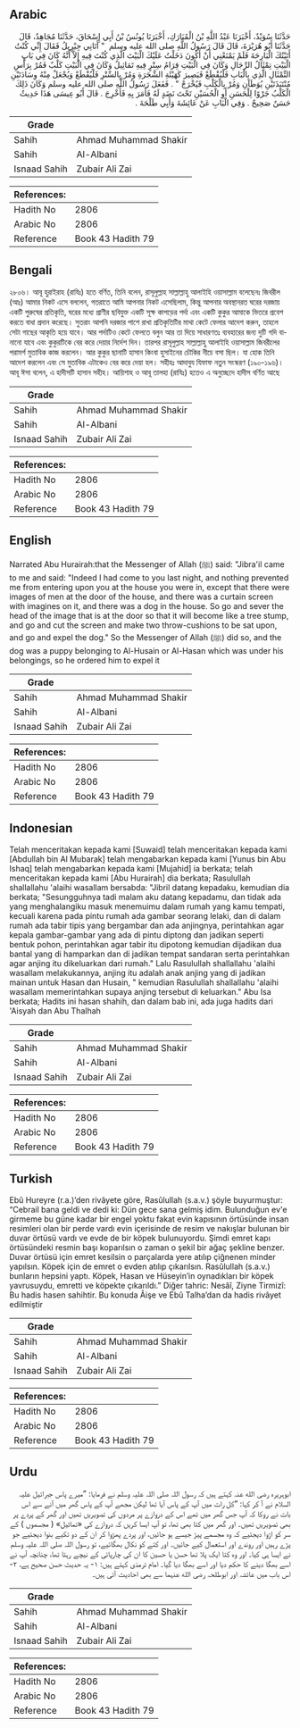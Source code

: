 ## Arabic


<div dir="rtl" lang="ar" style={{fontSize:'larger',backgroundColor:'#f8f9fa',padding:20}}>
حَدَّثَنَا سُوَيْدٌ، أَخْبَرَنَا عَبْدُ اللَّهِ بْنُ الْمُبَارَكِ، أَخْبَرَنَا يُونُسُ بْنُ أَبِي إِسْحَاقَ، حَدَّثَنَا مُجَاهِدٌ، قَالَ حَدَّثَنَا أَبُو هُرَيْرَةَ، قَالَ قَالَ رَسُولُ اللَّهِ صلى الله عليه وسلم ‏ "‏ أَتَانِي جِبْرِيلُ فَقَالَ إِنِّي كُنْتُ أَتَيْتُكَ الْبَارِحَةَ فَلَمْ يَمْنَعْنِي أَنْ أَكُونَ دَخَلْتُ عَلَيْكَ الْبَيْتَ الَّذِي كُنْتَ فِيهِ إِلاَّ أَنَّهُ كَانَ فِي بَابِ الْبَيْتِ تِمْثَالُ الرِّجَالِ وَكَانَ فِي الْبَيْتِ قِرَامُ سِتْرٍ فِيهِ تَمَاثِيلُ وَكَانَ فِي الْبَيْتِ كَلْبٌ فَمُرْ بِرَأْسِ التِّمْثَالِ الَّذِي بِالْبَابِ فَلْيُقْطَعْ فَيَصِيرَ كَهَيْئَةِ الشَّجَرَةِ وَمُرْ بِالسِّتْرِ فَلْيُقْطَعْ وَيُجْعَلْ مِنْهُ وِسَادَتَيْنِ مُنْتَبَذَتَيْنِ يُوَطَآنِ وَمُرْ بِالْكَلْبِ فَيُخْرَجْ ‏"‏ ‏.‏ فَفَعَلَ رَسُولُ اللَّهِ صلى الله عليه وسلم وَكَانَ ذَلِكَ الْكَلْبُ جَرْوًا لِلْحَسَنِ أَوِ الْحُسَيْنِ تَحْتَ نَضَدٍ لَهُ فَأَمَرَ بِهِ فَأُخْرِجَ ‏.‏ قَالَ أَبُو عِيسَى هَذَا حَدِيثٌ حَسَنٌ صَحِيحٌ ‏.‏ وَفِي الْبَابِ عَنْ عَائِشَةَ وَأَبِي طَلْحَةَ ‏.‏
</div>
<div style={{backgroundColor:'#f8f9fa',padding:20, marginBottom: 10}}><table> <thead> <tr> <th>Grade</th> <th></th> </tr> </thead> <tbody> <tr><td>Sahih</td><td>Ahmad Muhammad Shakir</td></tr><tr><td>Sahih</td><td>Al-Albani</td></tr><tr><td>Isnaad Sahih</td><td>Zubair Ali Zai</td></tr></tbody></table><table> <thead> <tr> <th>References:</th> <th></th> </tr> </thead> <tbody><tr><td>Hadith No</td><td>2806</td></tr><tr><td>Arabic No</td><td>2806</td></tr><tr><td>Reference</td><td>Book 43 Hadith 79</td></tr></tbody></table></div>

## Bengali


<div dir="ltr" lang="bn" style={{fontSize:'larger',backgroundColor:'#f8f9fa',padding:20}}>
২৮০৬। আবূ হুরাইরাহ (রাযিঃ) হতে বর্ণিত, তিনি বলেন, রাসূলুল্লাহ সাল্লাল্লাহু আলাইহি ওয়াসাল্লাম বলেছেনঃ জিবরীল (আঃ) আমার নিকট এসে বললেন, গতরাতে আমি আপনার নিকট এসেছিলাম, কিন্তু আপনার অবস্থানরত ঘরের দরজায় একটি পুরুষের প্রতিকৃতি, ঘরের মধ্যে প্রাণীর ছবিযুক্ত একটি সূক্ষ কাপড়ের পর্দা এবং একটি কুকুর আমাকে ভিতরে প্রবেশ করতে বাধা প্রদান করেছে। সুতরাং আপনি দরজার পাশে রাখা প্রতিকৃতিটির মাথা কেটে ফেলার আদেশ করুন, তাহলে সেটা গাছের আকৃতি হয়ে যাবে। আর পর্দাটিও কেটে ফেলতে বলুন আর তা দিয়ে সাধারণতঃ ব্যবহারের জন্য দুটি গদি বানানো যাবে এবং কুকুরটিকে বের করে দেয়ার নির্দেশ দিন। তারপর রাসূলুল্লাহ সাল্লাল্লাহু আলাইহি ওয়াসাল্লাম জিবরীলের পরামর্শ মুতাবিক কাজ করলেন। আর কুকুর ছানাটি হাসান কিংবা হুসাইনের চৌকির নীচে বসা ছিল। যা হোক তিনি আদেশ করলেন এবং সে মুতাবিক এটাকেও বের করে দেয়া হল। সহীহঃ আদাবুয যিফাফ নতুন সংস্করণ (১৯০-১৯৬)। আবূ ঈসা বলেন, এ হাদীসটি হাসান সহীহ। আয়িশাহ ও আবূ তালহা (রাযিঃ) হতেও এ অনুচ্ছেদে হাদীস বর্ণিত আছে
</div>
<div style={{backgroundColor:'#f8f9fa',padding:20, marginBottom: 10}}><table> <thead> <tr> <th>Grade</th> <th></th> </tr> </thead> <tbody> <tr><td>Sahih</td><td>Ahmad Muhammad Shakir</td></tr><tr><td>Sahih</td><td>Al-Albani</td></tr><tr><td>Isnaad Sahih</td><td>Zubair Ali Zai</td></tr></tbody></table><table> <thead> <tr> <th>References:</th> <th></th> </tr> </thead> <tbody><tr><td>Hadith No</td><td>2806</td></tr><tr><td>Arabic No</td><td>2806</td></tr><tr><td>Reference</td><td>Book 43 Hadith 79</td></tr></tbody></table></div>

## English


<div dir="ltr" lang="en" style={{fontSize:'larger',backgroundColor:'#f8f9fa',padding:20}}>
Narrated Abu Hurairah:that the Messenger of Allah (ﷺ) said: "Jibra'il came to me and said: "Indeed I had come to you last night, and nothing prevented me from entering upon you at the house you were in, except that there were images of men at the door of the house, and there was a curtain screen with imagines on it, and there was a dog in the house. So go and sever the head of the image that is at the door so that it will become like a tree stump, and go and cut the screen and make two throw-cushions to be sat upon, and go and expel the dog." So the Messenger of Allah (ﷺ) did so, and the dog was a puppy belonging to Al-Husain or Al-Hasan which was under his belongings, so he ordered him to expel it
</div>
<div style={{backgroundColor:'#f8f9fa',padding:20, marginBottom: 10}}><table> <thead> <tr> <th>Grade</th> <th></th> </tr> </thead> <tbody> <tr><td>Sahih</td><td>Ahmad Muhammad Shakir</td></tr><tr><td>Sahih</td><td>Al-Albani</td></tr><tr><td>Isnaad Sahih</td><td>Zubair Ali Zai</td></tr></tbody></table><table> <thead> <tr> <th>References:</th> <th></th> </tr> </thead> <tbody><tr><td>Hadith No</td><td>2806</td></tr><tr><td>Arabic No</td><td>2806</td></tr><tr><td>Reference</td><td>Book 43 Hadith 79</td></tr></tbody></table></div>

## Indonesian


<div dir="ltr" lang="id" style={{fontSize:'larger',backgroundColor:'#f8f9fa',padding:20}}>
Telah menceritakan kepada kami [Suwaid] telah menceritakan kepada kami [Abdullah bin Al Mubarak] telah mengabarkan kepada kami [Yunus bin Abu Ishaq] telah mengabarkan kepada kami [Mujahid] ia berkata; telah menceritakan kepada kami [Abu Hurairah] dia berkata; Rasulullah shallallahu 'alaihi wasallam bersabda: "Jibril datang kepadaku, kemudian dia berkata; "Sesungguhnya tadi malam aku datang kepadamu, dan tidak ada yang menghalangiku masuk menemuimu dalam rumah yang kamu tempati, kecuali karena pada pintu rumah ada gambar seorang lelaki, dan di dalam rumah ada tabir tipis yang bergambar dan ada anjingnya, perintahkan agar kepala gambar-gambar yang ada di pintu diptong dan jadikan seperti bentuk pohon, perintahkan agar tabir itu dipotong kemudian dijadikan dua bantal yang di hamparkan dan di jadikan tempat sandaran serta perintahkan agar anjing itu dikeluarkan dari rumah." Lalu Rasulullah shallallahu 'alaihi wasallam melakukannya, anjing itu adalah anak anjing yang di jadikan mainan untuk Hasan dan Husain, " kemudian Rasulullah shallallahu 'alaihi wasallam memerintahkan supaya anjing tersebut di keluarkan." Abu Isa berkata; Hadits ini hasan shahih, dan dalam bab ini, ada juga hadits dari 'Aisyah dan Abu Thalhah
</div>
<div style={{backgroundColor:'#f8f9fa',padding:20, marginBottom: 10}}><table> <thead> <tr> <th>Grade</th> <th></th> </tr> </thead> <tbody> <tr><td>Sahih</td><td>Ahmad Muhammad Shakir</td></tr><tr><td>Sahih</td><td>Al-Albani</td></tr><tr><td>Isnaad Sahih</td><td>Zubair Ali Zai</td></tr></tbody></table><table> <thead> <tr> <th>References:</th> <th></th> </tr> </thead> <tbody><tr><td>Hadith No</td><td>2806</td></tr><tr><td>Arabic No</td><td>2806</td></tr><tr><td>Reference</td><td>Book 43 Hadith 79</td></tr></tbody></table></div>

## Turkish


<div dir="ltr" lang="tr" style={{fontSize:'larger',backgroundColor:'#f8f9fa',padding:20}}>
Ebû Hureyre (r.a.)’den rivâyete göre, Rasûlullah (s.a.v.) şöyle buyurmuştur: “Cebrail bana geldi ve dedi ki: Dün gece sana gelmiş idim. Bulunduğun ev'e girmeme bu güne kadar bir engel yoktu fakat evin kapısının örtüsünde insan resimleri olan bir perde vardı evin içerisinde de resim ve nakışlar bulunan bir duvar örtüsü vardı ve evde de bir köpek bulunuyordu. Şimdi emret kapı örtüsündeki resmin başı koparılsın o zaman o şekil bir ağaç şekline benzer. Duvar örtüsü için emret kesilsin o parçalarda yere atılıp çiğnenen minder yapılsın. Köpek için de emret o evden atılıp çıkarılsın. Rasûlullah (s.a.v.) bunların hepsini yaptı. Köpek, Hasan ve Hüseyin’in oynadıkları bir köpek yavrusuydu, emretti ve köpekte çıkarıldı.” Diğer tahric: Nesâî, Ziyne Tirmizî: Bu hadis hasen sahihtir. Bu konuda Âişe ve Ebû Talha’dan da hadis rivâyet edilmiştir
</div>
<div style={{backgroundColor:'#f8f9fa',padding:20, marginBottom: 10}}><table> <thead> <tr> <th>Grade</th> <th></th> </tr> </thead> <tbody> <tr><td>Sahih</td><td>Ahmad Muhammad Shakir</td></tr><tr><td>Sahih</td><td>Al-Albani</td></tr><tr><td>Isnaad Sahih</td><td>Zubair Ali Zai</td></tr></tbody></table><table> <thead> <tr> <th>References:</th> <th></th> </tr> </thead> <tbody><tr><td>Hadith No</td><td>2806</td></tr><tr><td>Arabic No</td><td>2806</td></tr><tr><td>Reference</td><td>Book 43 Hadith 79</td></tr></tbody></table></div>

## Urdu


<div dir="rtl" lang="ur" style={{fontSize:'larger',backgroundColor:'#f8f9fa',padding:20}}>
ابوہریرہ رضی الله عنہ کہتے ہیں کہ رسول اللہ صلی اللہ علیہ وسلم نے فرمایا: ”میرے پاس جبرائیل علیہ السلام نے آ کر کہا: ”کل رات میں آپ کے پاس آیا تھا لیکن مجھے آپ کے پاس گھر میں آنے سے اس بات نے روکا کہ آپ جس گھر میں تھے اس کے دروازے پر مردوں کی تصویریں تھیں اور گھر کے پردے پر بھی تصویریں تھیں۔ اور گھر میں کتا بھی تھا، تو آپ ایسا کریں کہ دروازے کی «تماثیل» ( مجسموں ) کے سر کو اڑوا دیجئیے کہ وہ مجسمے پیڑ جیسے ہو جائیں، اور پردے پھڑوا کر ان کے دو تکیے بنوا دیجئیے جو پڑے رہیں اور روندے اور استعمال کیے جائیں۔ اور کتے کو نکال بھگائیے، تو رسول اللہ صلی اللہ علیہ وسلم نے ایسا ہی کیا۔ اور وہ کتا ایک پلا تھا حسن یا حسین کا ان کی چارپائی کے نیچے رہتا تھا، چنانچہ آپ نے اسے بھگا دینے کا حکم دیا اور اسے بھگا دیا گیا۔ امام ترمذی کہتے ہیں: ۱- یہ حدیث حسن صحیح ہے، ۲- اس باب میں عائشہ اور ابوطلحہ رضی الله عنہما سے بھی احادیث آئی ہیں۔
</div>
<div style={{backgroundColor:'#f8f9fa',padding:20, marginBottom: 10}}><table> <thead> <tr> <th>Grade</th> <th></th> </tr> </thead> <tbody> <tr><td>Sahih</td><td>Ahmad Muhammad Shakir</td></tr><tr><td>Sahih</td><td>Al-Albani</td></tr><tr><td>Isnaad Sahih</td><td>Zubair Ali Zai</td></tr></tbody></table><table> <thead> <tr> <th>References:</th> <th></th> </tr> </thead> <tbody><tr><td>Hadith No</td><td>2806</td></tr><tr><td>Arabic No</td><td>2806</td></tr><tr><td>Reference</td><td>Book 43 Hadith 79</td></tr></tbody></table></div>